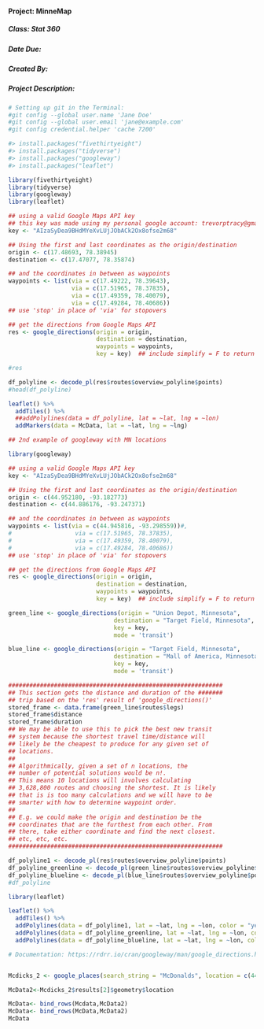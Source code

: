 #### Project: MinneMap
##### Class: Stat 360
##### Date Due: 
##### Created By: 
##### Project Description: 

```r
# Setting up git in the Terminal:
#git config --global user.name 'Jane Doe'
#git config --global user.email 'jane@example.com'
#git config credential.helper 'cache 7200'
```

```r
#> install.packages("fivethirtyeight")
#> install.packages("tidyverse")
#> install.packages("googleway")
#> install.packages("leaflet")

library(fivethirtyeight)
library(tidyverse)
library(googleway)
library(leaflet)

## using a valid Google Maps API key
## this key was made using my personal google account: trevorptracy@gmail.com
key <- "AIzaSyDea9BHdMYeXvLUjJObACk2Ox8ofse2m68"

## Using the first and last coordinates as the origin/destination
origin <- c(17.48693, 78.38945)
destination <- c(17.47077, 78.35874)

## and the coordinates in between as waypoints
waypoints <- list(via = c(17.49222, 78.39643),
                  via = c(17.51965, 78.37835),
                  via = c(17.49359, 78.40079),
                  via = c(17.49284, 78.40686))
## use 'stop' in place of 'via' for stopovers

## get the directions from Google Maps API
res <- google_directions(origin = origin,
                         destination = destination,
                         waypoints = waypoints,
                         key = key)  ## include simplify = F to return data as JSON

#res

df_polyline <- decode_pl(res$routes$overview_polyline$points)
#head(df_polyline)

leaflet() %>%
  addTiles() %>%
  ##addPolylines(data = df_polyline, lat = ~lat, lng = ~lon)
  addMarkers(data = McData, lat = ~lat, lng = ~lng)
```


```r
## 2nd example of googleway with MN locations

library(googleway)

## using a valid Google Maps API key
key <- "AIzaSyDea9BHdMYeXvLUjJObACk2Ox8ofse2m68"

## Using the first and last coordinates as the origin/destination
origin <- c(44.952180, -93.182773)
destination <- c(44.886176, -93.247371)

## and the coordinates in between as waypoints
waypoints <- list(via = c(44.945816, -93.298559))#,
#                  via = c(17.51965, 78.37835),
#                  via = c(17.49359, 78.40079),
#                  via = c(17.49284, 78.40686))
## use 'stop' in place of 'via' for stopovers

## get the directions from Google Maps API
res <- google_directions(origin = origin,
                         destination = destination,
                         waypoints = waypoints,
                         key = key)  ## include simplify = F to return data as JSON

green_line <- google_directions(origin = "Union Depot, Minnesota",
                              destination = "Target Field, Minnesota",
                              key = key,
                              mode = 'transit')

blue_line <- google_directions(origin = "Target Field, Minnesota",
                              destination = "Mall of America, Minnesota",
                              key = key,
                              mode = 'transit')

#############################################################
## This section gets the distance and duration of the #######
## trip based on the 'res' result of 'google_directions()'
stored_frame <- data.frame(green_line$routes$legs)
stored_frame$distance
stored_frame$duration
## We may be able to use this to pick the best new transit
## system because the shortest travel time/distance will
## likely be the cheapest to produce for any given set of
## locations.
##
## Algorithmically, given a set of n locations, the
## number of potential solutions would be n!.
## This means 10 locations will involves calculating
## 3,628,800 routes and choosing the shortest. It is likely
## that is is too many calculations and we will have to be
## smarter with how to determine waypoint order.
##
## E.g. we could make the origin and destination be the
## coordinates that are the furthest from each other. From
## there, take either coordinate and find the next closest.
## etc, etc, etc.
#############################################################

df_polyline1 <- decode_pl(res$routes$overview_polyline$points)
df_polyline_greenline <- decode_pl(green_line$routes$overview_polyline$points)
df_polyline_blueline <- decode_pl(blue_line$routes$overview_polyline$points)
#df_polyline

library(leaflet)

leaflet() %>%
  addTiles() %>%
  addPolylines(data = df_polyline1, lat = ~lat, lng = ~lon, color = "yellow") %>%
  addPolylines(data = df_polyline_greenline, lat = ~lat, lng = ~lon, color = "green") %>%
  addPolylines(data = df_polyline_blueline, lat = ~lat, lng = ~lon, color = "blue")
```

```r
# Documentation: https://rdrr.io/cran/googleway/man/google_directions.html



```
```r
Mcdicks_2 <- google_places(search_string = "McDonalds", location = c(44.97566,-93.2696761), radius = 24140, key = c("AIzaSyDea9BHdMYeXvLUjJObACk2Ox8ofse2m68"), page_token = Mcdicks$next_page_token)

McData2<-Mcdicks_2$results[2]$geometry$location

McData<- bind_rows(Mcdata,McData2)
McData<- bind_rows(McData,McData2)
McData
```


